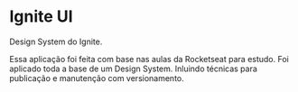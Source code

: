 
<Meta title="Home" />

# Ignite UI

Design System do Ignite.

Essa aplicação foi feita com base nas aulas da Rocketseat para estudo.
Foi aplicado toda a base de um Design System.
Inluindo técnicas para publicação e manutenção com versionamento.